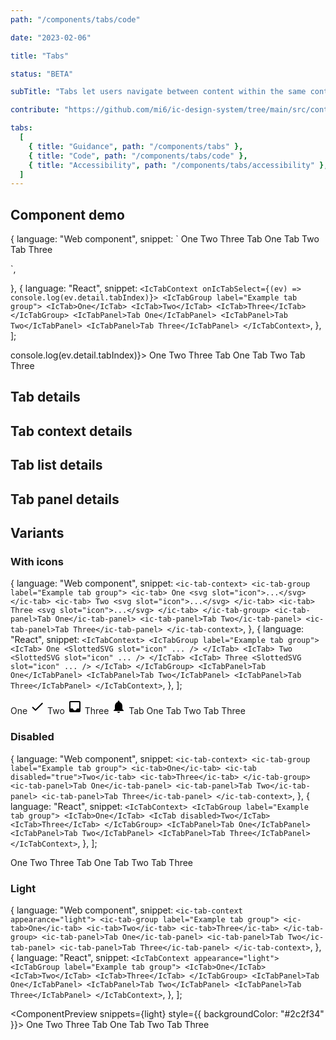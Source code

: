 ```yaml
---
path: "/components/tabs/code"

date: "2023-02-06"

title: "Tabs"

status: "BETA"

subTitle: "Tabs let users navigate between content within the same context. Tabs organise complex layouts by moving content into multiple sections."

contribute: "https://github.com/mi6/ic-design-system/tree/main/src/content/structured/components/tabs"

tabs:
  [
    { title: "Guidance", path: "/components/tabs" },
    { title: "Code", path: "/components/tabs/code" },
    { title: "Accessibility", path: "/components/tabs/accessibility" },
  ]
---
```



## Component demo

  {
    language: "Web component",
    snippet: `<ic-tab-context>
  <ic-tab-group label="Example tab group">
    <ic-tab>One</ic-tab>
    <ic-tab>Two</ic-tab>
    <ic-tab>Three</ic-tab>
  </ic-tab-group>
  <ic-tab-panel>Tab One</ic-tab-panel>
  <ic-tab-panel>Tab Two</ic-tab-panel>
  <ic-tab-panel>Tab Three</ic-tab-panel>
</ic-tab-context>
<script>
  const tabContext = document.querySelector('ic-tab-context');
  tabContext.addEventListener('icTabSelect', (ev) => console.log(ev.detail.tabIndex))
</script>`,
  },
  {
    language: "React",
    snippet: `<IcTabContext onIcTabSelect={(ev) => console.log(ev.detail.tabIndex)}>
  <IcTabGroup label="Example tab group">
    <IcTab>One</IcTab>
    <IcTab>Two</IcTab>
    <IcTab>Three</IcTab>
  </IcTabGroup>
  <IcTabPanel>Tab One</IcTabPanel>
  <IcTabPanel>Tab Two</IcTabPanel>
  <IcTabPanel>Tab Three</IcTabPanel>
</IcTabContext>`,
  },
];

<ComponentPreview snippets={snippets}>
  <IcTabContext onIcTabSelect={(ev) => console.log(ev.detail.tabIndex)}>
    <IcTabGroup label="Example tab group">
      <IcTab>One</IcTab>
      <IcTab>Two</IcTab>
      <IcTab>Three</IcTab>
    </IcTabGroup>
    <IcTabPanel>Tab One</IcTabPanel>
    <IcTabPanel>Tab Two</IcTabPanel>
    <IcTabPanel>Tab Three</IcTabPanel>
  </IcTabContext>
</ComponentPreview>

## Tab details

<ComponentDetails component="ic-tab" />

## Tab context details

<ComponentDetails component="ic-tab-context" />

## Tab list details

<ComponentDetails component="ic-tab-group" />

## Tab panel details

<ComponentDetails component="ic-tab-panel" />

## Variants

### With icons

  {
    language: "Web component",
    snippet: `<ic-tab-context>
  <ic-tab-group label="Example tab group">
    <ic-tab>
      One
      <svg slot="icon">...</svg>
    </ic-tab>
    <ic-tab>
      Two
      <svg slot="icon">...</svg>
    </ic-tab>
    <ic-tab>
      Three
      <svg slot="icon">...</svg>
    </ic-tab>
  </ic-tab-group>
  <ic-tab-panel>Tab One</ic-tab-panel>
  <ic-tab-panel>Tab Two</ic-tab-panel>
  <ic-tab-panel>Tab Three</ic-tab-panel>
</ic-tab-context>`,
  },
  {
    language: "React",
    snippet: `<IcTabContext>
  <IcTabGroup label="Example tab group">
    <IcTab>
      One
      <SlottedSVG slot="icon" ... />
    </IcTab>
    <IcTab>
      Two
      <SlottedSVG slot="icon" ... />
    </IcTab>
    <IcTab>
      Three
      <SlottedSVG slot="icon" ... />
    </IcTab>
  </IcTabGroup>
  <IcTabPanel>Tab One</IcTabPanel>
  <IcTabPanel>Tab Two</IcTabPanel>
  <IcTabPanel>Tab Three</IcTabPanel>
</IcTabContext>`,
  },
];

<ComponentPreview snippets={withIcons}>
  <IcTabContext>
    <IcTabGroup label="Example tab group">
      <IcTab>
        One
        <svg
          slot="icon"
          xmlns="http://www.w3.org/2000/svg"
          height="24px"
          viewBox="0 0 24 24"
          width="24px"
          fill="#000000"
        >
          <path d="M0 0h24v24H0V0z" fill="none" />
          <path d="M9 16.2L4.8 12l-1.4 1.4L9 19 21 7l-1.4-1.4L9 16.2z" />
        </svg>
      </IcTab>
      <IcTab>
        Two
        <svg
          slot="icon"
          xmlns="http://www.w3.org/2000/svg"
          height="24px"
          viewBox="0 0 24 24"
          width="24px"
          fill="#000000"
        >
          <path d="M0 0h24v24H0V0z" fill="none" />
          <path d="M19 3H4.99c-1.11 0-1.98.89-1.98 2L3 19c0 1.1.88 2 1.99 2H19c1.1 0 2-.9 2-2V5c0-1.11-.9-2-2-2zm0 12h-4c0 1.66-1.35 3-3 3s-3-1.34-3-3H4.99V5H19v10z" />
        </svg>
      </IcTab>
      <IcTab>
        Three
        <svg
          slot="icon"
          xmlns="http://www.w3.org/2000/svg"
          height="24px"
          viewBox="0 0 24 24"
          width="24px"
          fill="#000000"
        >
          <path d="M12 22c1.1 0 2-.9 2-2h-4c0 1.1.89 2 2 2zm6-6v-5c0-3.07-1.64-5.64-4.5-6.32V4c0-.83-.67-1.5-1.5-1.5s-1.5.67-1.5 1.5v.68C7.63 5.36 6 7.92 6 11v5l-2 2v1h16v-1l-2-2z" />
        </svg>
      </IcTab>
    </IcTabGroup>
    <IcTabPanel>Tab One</IcTabPanel>
    <IcTabPanel>Tab Two</IcTabPanel>
    <IcTabPanel>Tab Three</IcTabPanel>
  </IcTabContext>
</ComponentPreview>

### Disabled

  {
    language: "Web component",
    snippet: `<ic-tab-context>
  <ic-tab-group label="Example tab group">
    <ic-tab>One</ic-tab>
    <ic-tab disabled="true">Two</ic-tab>
    <ic-tab>Three</ic-tab>
  </ic-tab-group>
  <ic-tab-panel>Tab One</ic-tab-panel>
  <ic-tab-panel>Tab Two</ic-tab-panel>
  <ic-tab-panel>Tab Three</ic-tab-panel>
</ic-tab-context>`,
  },
  {
    language: "React",
    snippet: `<IcTabContext>
  <IcTabGroup label="Example tab group">
    <IcTab>One</IcTab>
    <IcTab disabled>Two</IcTab>
    <IcTab>Three</IcTab>
  </IcTabGroup>
  <IcTabPanel>Tab One</IcTabPanel>
  <IcTabPanel>Tab Two</IcTabPanel>
  <IcTabPanel>Tab Three</IcTabPanel>
</IcTabContext>`,
  },
];

<ComponentPreview snippets={disabled}>
  <IcTabContext>
    <IcTabGroup label="Example tab group">
      <IcTab>One</IcTab>
      <IcTab disabled>Two</IcTab>
      <IcTab>Three</IcTab>
    </IcTabGroup>
    <IcTabPanel>Tab One</IcTabPanel>
    <IcTabPanel>Tab Two</IcTabPanel>
    <IcTabPanel>Tab Three</IcTabPanel>
  </IcTabContext>
</ComponentPreview>

### Light

  {
    language: "Web component",
    snippet: `<ic-tab-context appearance="light">
  <ic-tab-group label="Example tab group">
    <ic-tab>One</ic-tab>
    <ic-tab>Two</ic-tab>
    <ic-tab>Three</ic-tab>
  </ic-tab-group>
  <ic-tab-panel>Tab One</ic-tab-panel>
  <ic-tab-panel>Tab Two</ic-tab-panel>
  <ic-tab-panel>Tab Three</ic-tab-panel>
</ic-tab-context>`,
  },
  {
    language: "React",
    snippet: `<IcTabContext appearance="light">
  <IcTabGroup label="Example tab group">
    <IcTab>One</IcTab>
    <IcTab>Two</IcTab>
    <IcTab>Three</IcTab>
  </IcTabGroup>
  <IcTabPanel>Tab One</IcTabPanel>
  <IcTabPanel>Tab Two</IcTabPanel>
  <IcTabPanel>Tab Three</IcTabPanel>
</IcTabContext>`,
  },
];

<ComponentPreview snippets={light} style={{ backgroundColor: "#2c2f34" }}>
  <IcTabContext appearance="light">
    <IcTabGroup label="Example tab group">
      <IcTab>One</IcTab>
      <IcTab>Two</IcTab>
      <IcTab>Three</IcTab>
    </IcTabGroup>
    <IcTabPanel>Tab One</IcTabPanel>
    <IcTabPanel>Tab Two</IcTabPanel>
    <IcTabPanel>Tab Three</IcTabPanel>
  </IcTabContext>
</ComponentPreview>

